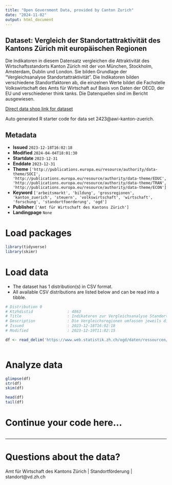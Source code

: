 ```yaml
---
title: "Open Government Data, provided by Canton Zurich"
date: "2024-11-02"
output: html_document
---
```


## Dataset: Vergleich der Standortattraktivität des Kantons Zürich mit europäischen Regionen

Die Indikatoren in diesem Datensatz vergleichen die Attraktivität des Wirtschaftsstandorts Kanton Zürich mit der von München, Stockholm, Amsterdam, Dublin und London. Sie bilden Grundlage der "Vergleichsanalyse Standortattraktivität". Die Indikatoren bilden verschiedene Standortfaktoren ab, die einzelnen Werte bildet die Fachstelle Volkswirtschaft des Amts für Wirtschaft auf Basis von Daten der OECD, der EU und verschiedener think tanks. Die Datenquellen sind im Bericht ausgewiesen.

[Direct data shop link for dataset](https://www.zh.ch/de/politik-staat/statistik-daten/datenkatalog.html#/datasets/2423@awi-kanton-zuerich)

Auto generated R starter code for data set 2423@awi-kanton-zuerich.

## Metadata

- **Issued** `2023-12-18T16:02:18`
- **Modified** `2024-04-04T18:01:30`
- **Startdate** `2023-12-31`
- **Enddate** `2023-12-31`
- **Theme** `['http://publications.europa.eu/resource/authority/data-theme/SOCI', 'http://publications.europa.eu/resource/authority/data-theme/EDUC', 'http://publications.europa.eu/resource/authority/data-theme/TRAN', 'http://publications.europa.eu/resource/authority/data-theme/ECON']`
- **Keyword** `['arbeitsmarkt', 'bildung', 'grossregionen', 'kanton_zuerich', 'steuern', 'volkswirtschaft', 'wirtschaft', 'forschung', 'standortfoerderung', 'ogd']`
- **Publisher** `['Amt für Wirtschaft des Kantons Zürich']`
- **Landingpage** `None`


# Load packages

```r

library(tidyverse)
library(skimr)

```

# Load data

-   The dataset has 1 distribution(s) in CSV format.
-   All available CSV distributions are listed below and can be read into a tibble.

```r

# Distribution 0
# Ktzhdistid               : 4863
# Title                    : Indikatoren zur Vergleichsanalyse Standortattraktivität 2024
# Description              : Die Vergleichsregionen umfassen jeweils die entsprechende NUTS-2 Region. Entsprechend werden folgende Regionen verglichen: Oberbayern (Muenchen), Easternand Midland (Dublin), Noord-Holland (Amsterdam), UKI-London (London) und Stockholm. Zuerich bezieht sich auf das Gebiet des Kantons Zürich.
# Issued                   : 2023-12-18T16:02:18
# Modified                 : 2023-12-19T11:02:15

df <- read_delim('https://www.web.statistik.zh.ch/ogd/daten/ressourcen/KTZH_00002423_00004863.csv')



```

# Analyze data

```r

glimpse(df)
str(df)
skim(df)

head(df)
tail(df)

```

# Continue your code here...

```r

```

------------------------------------------------------------------------

# Questions about the data?

Amt für Wirtschaft des Kantons Zürich | Standortförderung | standort@vd.zh.ch
